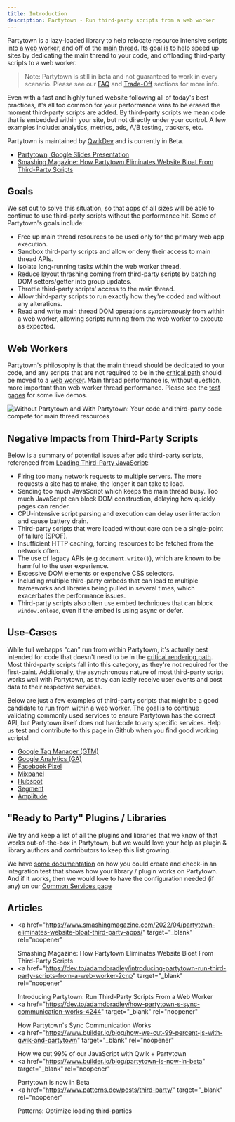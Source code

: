 ```yaml
---
title: Introduction
description: Partytown - Run third-party scripts from a web worker
---
```


Partytown is a lazy-loaded library to help relocate resource intensive scripts into a [web worker](https://developer.mozilla.org/en-US/docs/Web/API/Web_Workers_API), and off of the [main thread](https://developer.mozilla.org/en-US/docs/Glossary/Main_thread). Its goal is to help speed up sites by dedicating the main thread to your code, and offloading third-party scripts to a web worker.

> Note: Partytown is still in beta and not guaranteed to work in every scenario. Please see our [FAQ](/faq) and [Trade-Off](/trade-offs) sections for more info.

Even with a fast and highly tuned website following all of today's best practices, it's all too common for your performance wins to be erased the moment third-party scripts are added. By third-party scripts we mean code that is embedded within your site, but not directly under your control. A few examples include: analytics, metrics, ads, A/B testing, trackers, etc.

Partytown is maintained by [QwikDev](https://github.com/QwikDev) and is currently in Beta.

- [Partytown, Google Slides Presentation](https://docs.google.com/presentation/d/10aKHUokby6hQydL_xuOtct4CPwAkgay5l0-FqgO8-3g/edit?usp=sharing)
- [Smashing Magazine: How Partytown Eliminates Website Bloat From Third-Party Scripts](https://www.smashingmagazine.com/2022/04/partytown-eliminates-website-bloat-third-party-apps/)

## Goals

We set out to solve this situation, so that apps of all sizes will be able to continue to use third-party scripts without the performance hit. Some of Partytown's goals include:

- Free up main thread resources to be used only for the primary web app execution.
- Sandbox third-party scripts and allow or deny their access to main thread APIs.
- Isolate long-running tasks within the web worker thread.
- Reduce layout thrashing coming from third-party scripts by batching DOM setters/getter into group updates.
- Throttle third-party scripts' access to the main thread.
- Allow third-party scripts to run exactly how they're coded and without any alterations.
- Read and write main thread DOM operations _synchronously_ from within a web worker, allowing scripts running from the web worker to execute as expected.

## Web Workers

Partytown's philosophy is that the main thread should be dedicated to your code, and any scripts that are not required to be in the [critical path](https://developers.google.com/web/fundamentals/performance/critical-rendering-path) should be moved to a [web worker](https://developer.mozilla.org/en-US/docs/Web/API/Web_Workers_API). Main thread performance is, without question, more important than web worker thread performance. Please see the [test pages](/tests/) for some live demos.

![Without Partytown and With Partytown: Your code and third-party code compete for main thread resources](https://user-images.githubusercontent.com/452425/152363590-89d3b9a5-35c7-4c12-8f3e-c8b5ce4bb267.png)

## Negative Impacts from Third-Party Scripts

Below is a summary of potential issues after add third-party scripts, referenced from [Loading Third-Party JavaScript](https://developers.google.com/web/fundamentals/performance/optimizing-content-efficiency/loading-third-party-javascript):

- Firing too many network requests to multiple servers. The more requests a site has to make, the longer it can take to load.
- Sending too much JavaScript which keeps the main thread busy. Too much JavaScript can block DOM construction, delaying how quickly pages can render.
- CPU-intensive script parsing and execution can delay user interaction and cause battery drain.
- Third-party scripts that were loaded without care can be a single-point of failure (SPOF).
- Insufficient HTTP caching, forcing resources to be fetched from the network often.
- The use of legacy APIs (e.g `document.write()`), which are known to be harmful to the user experience.
- Excessive DOM elements or expensive CSS selectors.
- Including multiple third-party embeds that can lead to multiple frameworks and libraries being pulled in several times, which exacerbates the performance issues.
- Third-party scripts also often use embed techniques that can block `window.onload`, even if the embed is using async or defer.

## Use-Cases

While full webapps "can" run from within Partytown, it's actually best intended for code that doesn't need to be in the [critical rendering path](https://developer.mozilla.org/en-US/docs/Web/Performance/Critical_rendering_path). Most third-party scripts fall into this category, as they're not required for the first-paint. Additionally, the asynchronous nature of most third-party script works well with Partytown, as they can lazily receive user events and post data to their respective services.

Below are just a few examples of third-party scripts that might be a good candidate to run from within a web worker. The goal is to continue validating commonly used services to ensure Partytown has the correct API, but Partytown itself does not hardcode to any specific services. Help us test and contribute to this page in Github when you find good working scripts!

- [Google Tag Manager (GTM)](https://marketingplatform.google.com/about/tag-manager/)
- [Google Analytics (GA)](https://analytics.google.com/)
- [Facebook Pixel](https://www.facebook.com/business/learn/facebook-ads-pixel)
- [Mixpanel](https://mixpanel.com/)
- [Hubspot](https://www.hubspot.com/)
- [Segment](https://segment.com/)
- [Amplitude](https://amplitude.com/)

## "Ready to Party" Plugins / Libraries

We try and keep a list of all the plugins and libraries that we know of that works out-of-the-box in Partytown, but we would love your help as plugin & library authors and contributors to keep this list growing.

We have [some documentation](https://github.com/BuilderIO/partytown/blob/main/CONTRIBUTING.md#plugin-authors--developers) on how you could create and check-in an integration test that shows how your library / plugin works on Partytown. And if it works, then we would love to have the configuration needed (if any) on our [Common Services page](/common-services)

## Articles

- <a
    href="https://www.smashingmagazine.com/2022/04/partytown-eliminates-website-bloat-third-party-apps/"
    target="_blank"
    rel="noopener"
  >
    Smashing Magazine: How Partytown Eliminates Website Bloat From Third-Party
    Scripts
  </a>
- <a
    href="https://dev.to/adamdbradley/introducing-partytown-run-third-party-scripts-from-a-web-worker-2cnp"
    target="_blank"
    rel="noopener"
  >
    Introducing Partytown: Run Third-Party Scripts From a Web Worker
  </a>
- <a
    href="https://dev.to/adamdbradley/how-partytown-s-sync-communication-works-4244"
    target="_blank"
    rel="noopener"
  >
    How Partytown's Sync Communication Works
  </a>
- <a
    href="https://www.builder.io/blog/how-we-cut-99-percent-js-with-qwik-and-partytown"
    target="_blank"
    rel="noopener"
  >
    How we cut 99% of our JavaScript with Qwik + Partytown
  </a>
- <a
    href="https://www.builder.io/blog/partytown-is-now-in-beta"
    target="_blank"
    rel="noopener"
  >
    Partytown is now in Beta
  </a>
- <a
    href="https://www.patterns.dev/posts/third-party/"
    target="_blank"
    rel="noopener"
  >
    Patterns: Optimize loading third-parties
  </a>
